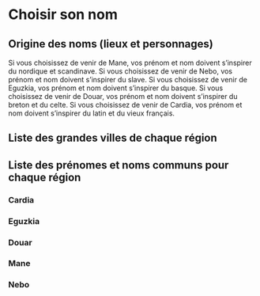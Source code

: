# Choisir son nom

## Origine des noms (lieux et personnages)

Si vous choisissez de venir de Mane, vos prénom et nom doivent s'inspirer du nordique et scandinave.
Si vous choisissez de venir de Nebo, vos prénom et nom doivent s'inspirer du slave.
Si vous choisissez de venir de Eguzkia, vos prénom et nom doivent s'inspirer du basque.
Si vous choisissez de venir de Douar, vos prénom et nom doivent s'inspirer du breton et du celte.
Si vous choisissez de venir de Cardia, vos prénom et nom doivent s'inspirer du latin et du vieux français.

## Liste des grandes villes de chaque région


## Liste des prénomes et noms communs pour chaque région

### Cardia

### Eguzkia

### Douar

### Mane

### Nebo